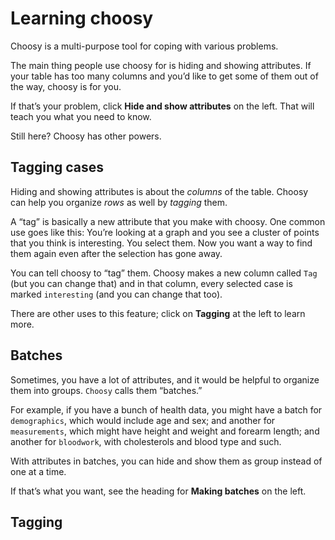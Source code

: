 ```{=html}
    <script src="src/awash-functions.js"></script>
```



# Learning choosy

Choosy is a multi-purpose tool for coping with 
various problems.

The main thing people use choosy for is hiding and showing
attributes.
If your table has too many columns and you'd like
to get some of them out of the way,
choosy is for you. 

If that's your problem, 
click **Hide and show attributes** on the left. 
That will teach you what you need to know.

Still here? Choosy has other powers.

## Tagging cases

Hiding and showing attributes is about the *columns* of the table.
Choosy can help you organize *rows* as well by *tagging* them.

A "tag" is basically a new attribute that you make with choosy. 
One common use goes like this:
You're looking at a graph and you see a cluster of points that you think 
is interesting. 
You select them.
Now you want a way to find them again even after the selection has gone away.

You can tell choosy to "tag" them.
Choosy makes a new column called `Tag` (but you can change that)
and in that column, every selected case is marked `interesting` 
(and you can change that too).

There are other uses to this feature; 
click on **Tagging** at the left to learn more. 

## Batches

Sometimes, you have a lot of attributes,
and it would be helpful to organize them into groups.
`Choosy` calls them "batches."

For example, if you have a bunch of health data,
you might have a batch for `demographics`, which would 
include age and sex;
and another for `measurements`,
which might have height and weight and forearm length;
and another for `bloodwork`, 
with cholesterols and blood type and such. 

With attributes in batches, you can hide and show them
as  group instead of one at a time.

If that's what you want, see the heading for **Making batches** on the left.

## Tagging